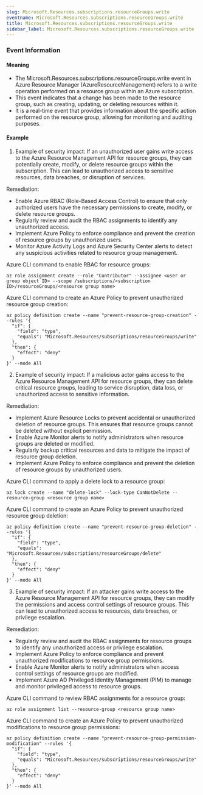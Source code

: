 ```yaml
--- 
slug: Microsoft.Resources.subscriptions.resourceGroups.write
eventname: Microsoft.Resources.subscriptions.resourceGroups.write
title: Microsoft.Resources.subscriptions.resourceGroups.write
sidebar_label: Microsoft.Resources.subscriptions.resourceGroups.write
---
```

                       
### Event Information

#### Meaning

- The Microsoft.Resources.subscriptions.resourceGroups.write event in Azure Resource Manager (AzureResourceManagement) refers to a write operation performed on a resource group within an Azure subscription.
- This event indicates that a change has been made to the resource group, such as creating, updating, or deleting resources within it.
- It is a real-time event that provides information about the specific action performed on the resource group, allowing for monitoring and auditing purposes.

#### Example

1. Example of security impact: If an unauthorized user gains write access to the Azure Resource Management API for resource groups, they can potentially create, modify, or delete resource groups within the subscription. This can lead to unauthorized access to sensitive resources, data breaches, or disruption of services.

Remediation:
- Enable Azure RBAC (Role-Based Access Control) to ensure that only authorized users have the necessary permissions to create, modify, or delete resource groups.
- Regularly review and audit the RBAC assignments to identify any unauthorized access.
- Implement Azure Policy to enforce compliance and prevent the creation of resource groups by unauthorized users.
- Monitor Azure Activity Logs and Azure Security Center alerts to detect any suspicious activities related to resource group management.

Azure CLI command to enable RBAC for resource groups:
```
az role assignment create --role "Contributor" --assignee <user or group object ID> --scope /subscriptions/<subscription ID>/resourceGroups/<resource group name>
```

Azure CLI command to create an Azure Policy to prevent unauthorized resource group creation:
```
az policy definition create --name "prevent-resource-group-creation" --rules '{
  "if": {
    "field": "type",
    "equals": "Microsoft.Resources/subscriptions/resourceGroups/write"
  },
  "then": {
    "effect": "deny"
  }
}' --mode All
```

2. Example of security impact: If a malicious actor gains access to the Azure Resource Management API for resource groups, they can delete critical resource groups, leading to service disruption, data loss, or unauthorized access to sensitive information.

Remediation:
- Implement Azure Resource Locks to prevent accidental or unauthorized deletion of resource groups. This ensures that resource groups cannot be deleted without explicit permission.
- Enable Azure Monitor alerts to notify administrators when resource groups are deleted or modified.
- Regularly backup critical resources and data to mitigate the impact of resource group deletion.
- Implement Azure Policy to enforce compliance and prevent the deletion of resource groups by unauthorized users.

Azure CLI command to apply a delete lock to a resource group:
```
az lock create --name "delete-lock" --lock-type CanNotDelete --resource-group <resource group name>
```

Azure CLI command to create an Azure Policy to prevent unauthorized resource group deletion:
```
az policy definition create --name "prevent-resource-group-deletion" --rules '{
  "if": {
    "field": "type",
    "equals": "Microsoft.Resources/subscriptions/resourceGroups/delete"
  },
  "then": {
    "effect": "deny"
  }
}' --mode All
```

3. Example of security impact: If an attacker gains write access to the Azure Resource Management API for resource groups, they can modify the permissions and access control settings of resource groups. This can lead to unauthorized access to resources, data breaches, or privilege escalation.

Remediation:
- Regularly review and audit the RBAC assignments for resource groups to identify any unauthorized access or privilege escalation.
- Implement Azure Policy to enforce compliance and prevent unauthorized modifications to resource group permissions.
- Enable Azure Monitor alerts to notify administrators when access control settings of resource groups are modified.
- Implement Azure AD Privileged Identity Management (PIM) to manage and monitor privileged access to resource groups.

Azure CLI command to review RBAC assignments for a resource group:
```
az role assignment list --resource-group <resource group name>
```

Azure CLI command to create an Azure Policy to prevent unauthorized modifications to resource group permissions:
```
az policy definition create --name "prevent-resource-group-permission-modification" --rules '{
  "if": {
    "field": "type",
    "equals": "Microsoft.Resources/subscriptions/resourceGroups/write"
  },
  "then": {
    "effect": "deny"
  }
}' --mode All
```


 
